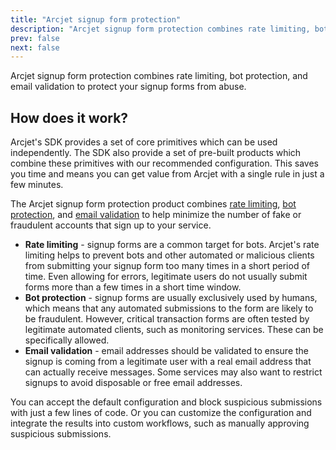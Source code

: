 ```yaml
---
title: "Arcjet signup form protection"
description: "Arcjet signup form protection combines rate limiting, bot protection, and email validation to protect your signup forms from abuse."
prev: false
next: false
---
```



Arcjet signup form protection combines rate limiting, bot protection, and email
validation to protect your signup forms from abuse.

<WhatIsArcjet />

## How does it work?

Arcjet's SDK provides a set of core primitives which can be used independently.
The SDK also provide a set of pre-built products which combine these primitives
with our recommended configuration. This saves you time and means you can get
value from Arcjet with a single rule in just a few minutes.

The Arcjet signup form protection product combines [rate
limiting](/rate-limiting/concepts), [bot protection](/bot-protection/concepts),
and [email validation](/email-validation/concepts) to help minimize the number
of fake or fraudulent accounts that sign up to your service.

- **Rate limiting** - signup forms are a common target for bots. Arcjet's rate
  limiting helps to prevent bots and other automated or malicious clients from
  submitting your signup form too many times in a short period of time. Even
  allowing for errors, legitimate users do not usually submit forms more than a
  few times in a short time window.
- **Bot protection** - signup forms are usually exclusively used by humans,
  which means that any automated submissions to the form are likely to be
  fraudulent. However, critical transaction forms are often tested by legitimate
  automated clients, such as monitoring services. These can be specifically
  allowed.
- **Email validation** - email addresses should be validated to ensure the
  signup is coming from a legitimate user with a real email address that can
  actually receive messages. Some services may also want to restrict signups to
  avoid disposable or free email addresses.

You can accept the default configuration and block suspicious submissions with
just a few lines of code. Or you can customize the configuration and integrate
the results into custom workflows, such as manually approving suspicious
submissions.

<Comments />

